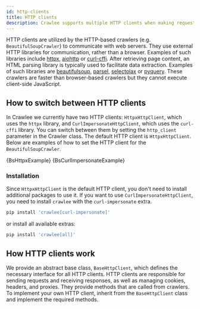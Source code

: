 ```yaml
---
id: http-clients
title: HTTP clients
description: Crawlee supports multiple HTTP clients when making requests.
---
```




HTTP clients are utilized by the HTTP-based crawlers (e.g. <ApiLink to="class/BeautifulSoupCrawler">`BeautifulSoupCrawler`</ApiLink>) to communicate with web servers. They use external HTTP libraries for communication, rather than a browser. Examples of such libraries include [httpx](https://pypi.org/project/httpx/), [aiohttp](https://pypi.org/project/aiohttp/) or [curl-cffi](https://pypi.org/project/curl-cffi/). After retrieving page content, an HTML parsing library is typically used to facilitate data extraction. Examples of such libraries are [beautifulsoup](https://pypi.org/project/beautifulsoup4/), [parsel](https://pypi.org/project/parsel/), [selectolax](https://pypi.org/project/selectolax/) or [pyquery](https://pypi.org/project/pyquery/). These crawlers are faster than browser-based crawlers but they cannot execute client-side JavaScript.

## How to switch between HTTP clients

In Crawlee we currently have two HTTP clients: <ApiLink to="class/HttpxHttpClient">`HttpxHttpClient`</ApiLink>, which uses the `httpx` library, and <ApiLink to="class/CurlImpersonateHttpClient">`CurlImpersonateHttpClient`</ApiLink>, which uses the `curl-cffi` library. You can switch between them by setting the `http_client` parameter in the Crawler class. The default HTTP client is <ApiLink to="class/HttpxHttpClient">`HttpxHttpClient`</ApiLink>. Below are examples of how to set the HTTP client for the <ApiLink to="class/BeautifulSoupCrawler">`BeautifulSoupCrawler`</ApiLink>.

<Tabs>
    <TabItem value="BeautifulSoupHttpxExample" label="BeautifulSoupCrawler with HTTPX">
        <CodeBlock className="language-python">
            {BsHttpxExample}
        </CodeBlock>
    </TabItem>
    <TabItem value="BeautifulSoupCurlImpersonateExample" label="BeautifulSoupCrawler with Curl impersonate">
        <CodeBlock className="language-python">
            {BsCurlImpersonateExample}
        </CodeBlock>
    </TabItem>
</Tabs>

### Installation

Since <ApiLink to="class/HttpxHttpClient">`HttpxHttpClient`</ApiLink> is the default HTTP client, you don't need to install additional packages to use it. If you want to use <ApiLink to="class/CurlImpersonateHttpClient">`CurlImpersonateHttpClient`</ApiLink>, you need to install `crawlee` with the `curl-impersonate` extra.

```sh
pip install 'crawlee[curl-impersonate]'
```

or install all available extras:

```sh
pip install 'crawlee[all]'
```

## How HTTP clients work

We provide an abstract base class, <ApiLink to="class/BaseHttpClient">`BaseHttpClient`</ApiLink>, which defines the necessary interface for all HTTP clients. HTTP clients are responsible for sending requests and receiving responses, as well as managing cookies, headers, and proxies. They provide methods that are called from crawlers. To implement your own HTTP client, inherit from the <ApiLink to="class/BaseHttpClient">`BaseHttpClient`</ApiLink> class and implement the required methods.
